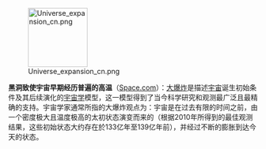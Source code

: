 [[File:Universe expansion cn.png|120px|left]]

'''黑洞致使宇宙早期经历普遍的高温'''（[http://www.space.com/scienceastronomy/cosmic-climate-change-big-bang-101103.html Space.com]）：[[大爆炸]]是描述[[宇宙]]诞生初始条件及其后续演化的[[宇宙学]]模型，这一模型得到了当今科学研究和观测最广泛且最精确的支持。宇宙学家通常所指的大爆炸观点为：宇宙是在过去有限的时间之前，由一个密度极大且温度极高的太初状态演变而来的（根据2010年所得到的最佳观测结果，这些初始状态大约存在於133亿年至139亿年前），并经过不断的膨胀到达今天的状态。